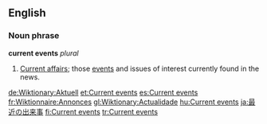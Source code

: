 ==English==
===Noun phrase===
'''current events''' ''plural''

#[[Current affairs]]; those [[event]]s and issues of interest currently found in the news.

[[de:Wiktionary:Aktuell]]
[[et:Current events]]
[[es:Current events]]
[[fr:Wiktionnaire:Annonces]]
[[gl:Wiktionary:Actualidade]]
[[hu:Current events]]
[[ja:最近の出来事]]
[[fi:Current events]]
[[tr:Current events]]